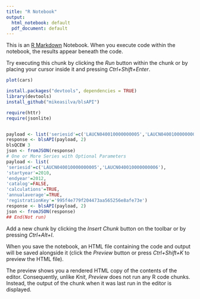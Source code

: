 ```yaml
---
title: "R Notebook"
output:
  html_notebook: default
  pdf_document: default
---
```


This is an [R Markdown](http://rmarkdown.rstudio.com) Notebook. When you execute code within the notebook, the results appear beneath the code. 

Try executing this chunk by clicking the *Run* button within the chunk or by placing your cursor inside it and pressing *Ctrl+Shift+Enter*. 

```r
plot(cars)
```
```r
install.packages("devtools", dependencies = TRUE)
library(devtools)
install_github("mikeasilva/blsAPI")
```
```r

require(httr)
require(jsonlite)


payload <- list('seriesid'=c('LAUCN040010000000005','LAUCN040010000000006'))
response <- blsAPI(payload, 2)
blsQCEW 3
json <- fromJSON(response)
# One or More Series with Optional Parameters
payload <- list(
'seriesid'=c('LAUCN040010000000005','LAUCN040010000000006'),
'startyear'=2010,
'endyear'=2012,
'catalog'=FALSE,
'calculations'=TRUE,
'annualaverage'=TRUE,
'registrationKey'='995f4e779f204473aa565256e8afe73e')
response <- blsAPI(payload, 2)
json <- fromJSON(response)
## End(Not run)
```

Add a new chunk by clicking the *Insert Chunk* button on the toolbar or by pressing *Ctrl+Alt+I*.

When you save the notebook, an HTML file containing the code and output will be saved alongside it (click the *Preview* button or press *Ctrl+Shift+K* to preview the HTML file).

The preview shows you a rendered HTML copy of the contents of the editor. Consequently, unlike *Knit*, *Preview* does not run any R code chunks. Instead, the output of the chunk when it was last run in the editor is displayed.
